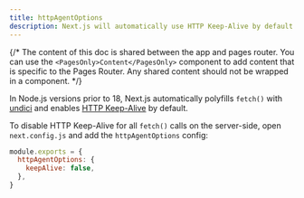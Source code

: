 ```yaml
---
title: httpAgentOptions
description: Next.js will automatically use HTTP Keep-Alive by default. Learn more about how to disable HTTP Keep-Alive here.
---
```


{/* The content of this doc is shared between the app and pages router. You can use the `<PagesOnly>Content</PagesOnly>` component to add content that is specific to the Pages Router. Any shared content should not be wrapped in a component. */}

In Node.js versions prior to 18, Next.js automatically polyfills `fetch()` with [undici](/docs/architecture/supported-browsers#polyfills) and enables [HTTP Keep-Alive](https://developer.mozilla.org/en-US/docs/Web/HTTP/Headers/Keep-Alive) by default.

To disable HTTP Keep-Alive for all `fetch()` calls on the server-side, open `next.config.js` and add the `httpAgentOptions` config:

```js filename="next.config.js"
module.exports = {
  httpAgentOptions: {
    keepAlive: false,
  },
}
```
